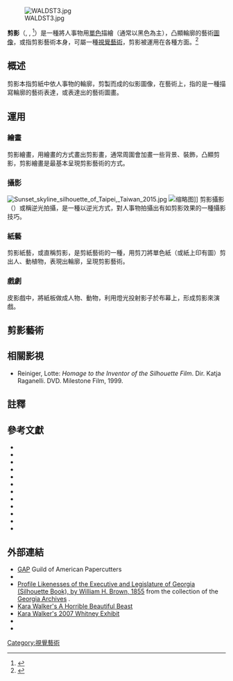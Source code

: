 [[File:WALDST3.jpg|thumb]]

'''剪影'''（{{lang-fr|silhouette}}, {{IPA-fr|silwɛt|lang}}, {{IPAc-en|lang|,|s|I|l|u|'|E|t}} {{respell|SIL|oo|ET}}<ref>{{cite book|last=Wells|first=John|author-link=John C. Wells|title=Longman Pronunciation Dictionary|publisher=Pearson Longman|edition=3rd|date=3 April 2008|isbn=978-1-4058-8118-0}}</ref>）是一種將人事物用[[單色|單色]]描繪（通常以黑色為主），凸顯輪廓的藝術[[圖像|圖像]]，或指剪影藝術本身，可屬一種[[視覺藝術|視覺藝術]]，剪影被運用在各種方面。<ref name="McClard">{{cite web|last=McClard|first=Peggy|title=History of Silhouette|url=http://www.peggymcclard.com/aaa%20History%20of%20Silhouettes.htm|work=History of Silhouette|publisher=www.PeggyMcClard.com|access-date=September 12, 2011|archive-url=https://web.archive.org/web/20071205233515/http://www.peggymcclard.com/aaa%20History%20of%20Silhouettes.htm|archive-date=December 5, 2007}}</ref>

==概述==
剪影本指剪紙中依人事物的輪廓，剪製而成的似影圖像，在藝術上，指的是一種描寫輪廓的藝術表達，或表達出的藝術圖畫。

==運用==
===繪畫===
剪影繪畫，用繪畫的方式畫出剪影畫，通常周圍會加畫一些背景、裝飾，凸顯剪影，剪影繪畫是最基本呈現剪影藝術的方式。

===攝影 ===
{{main|剪影 (攝影)}}
[[File:Sunset_skyline_silhouette_of_Taipei,_Taiwan_2015.jpg|thumb]]
[[File:在成都遥望雪山_Chengdu_skyline_at_sunset_with_a_view_of_Mount_Siguniang_4.jpg|缩略图]]]]
剪影攝影（{{lang-fr|Contre-Jour}}）或稱逆光拍攝，是一種以逆光方式，對人事物拍攝出有如剪影效果的一種攝影技巧。

===紙藝===
{{main|剪紙}}
剪影紙藝，或直稱剪影，是剪紙藝術的一種，用剪刀將單色紙（或紙上印有圖）剪出人、動植物，表現出輪廓，呈現剪影藝術。

===戲劇===
{{main|皮影戲}}
皮影戲中，將紙板做成人物、動物，利用燈光投射影子於布幕上，形成剪影來演戲。

==剪影藝術==
{{Gallery
|File:JaneAustenSilhouette.png|[[珍·奧斯汀|珍·奧斯汀]]的剪影（十八世紀）。
|File:Beethoven 16 Silhouette.jpg|[[路德維希·范·貝多芬|貝多芬]]少年的剪影（十八世紀）。
|File:Human evolution.svg|人類進化的剪影。
|File:Japan road sign 207-A.svg|交通標誌中，使用剪影。
|File:Statue of Liberty, Silhouette.jpg|地標的剪影照片。
}}

==相關影視==
* Reiniger, Lotte: ''Homage to the Inventor of the Silhouette Film''. Dir. Katja Raganelli. DVD. Milestone Film, 1999.

==註釋==
{{Reflist}}

==參考文獻==
{{refbegin|2}}
* {{cite book |last=Coke |first=Desmond |title=The Art of Silhouette |url=https://archive.org/details/in.ernet.dli.2015.179926 |place=London |publisher=Martin Secker |year=1913 }}
* {{cite book |last=Jackson |first=Emily |title=The History of Silhouettes |url=https://archive.org/details/historyofsilhoue00jack |year=1911 |place=London |publisher=The Connoisseur }}
* {{cite journal |last=Knipe |first=Penley |title=Paper Profiles: American Portrait Silhouettes |journal=Journal of the American Institute for Conservation |volume=44 |issue=3 |year=2002 |pages=203–223 }}
* {{cite book |last=McKechnie |first=Sue |title=British Silhouette Artists and their Work, 1760–1860 |place=London |publisher=Sotheby Parke Bernet |year=1978 |isbn=0856670367 }}
* {{cite book |last=McLynn |first=Frank |author-link=Frank McLynn |title=1759:The Year Britain Became Master of the World |url=https://archive.org/details/1759yearbritainb0000mcly |publisher=Pimlico |place=London |year=2005 |orig-year=2004 |isbn=9780712694186 }}
* {{cite journal |last=Orr |first=Inge C. |title=Puppet Theater in Asia |journal=Asian Folklore Studies |volume=33 |issue=1 |year=1974 |pages=69–84 }}
* {{cite book |last=Roe |first=F. Gordon |title=Women in Profile: A Study in Silhouette |url=https://archive.org/details/womeninprofilest0000roef |publisher=John Baker |place=London |year=1970 |isbn=978-0-212-98364-3 }}
* {{cite book |last=Rutherford |first=Emma |title=Silhouette: The Art of the Shadow |publisher=Rizzoli |place=New York |year=2009 |isbn=978-0-8478-3077-0 }}
* {{cite book |last=Stoichitǎ |first=Victor |title=A Short History of the Shadow |series=Essays in Art & Culture |publisher=Reaktion |place=London |year=1997 |isbn=978-1-86189-000-9 |url=https://archive.org/details/shorthistoryofsh0000unse }}
* {{cite book |last=Sedda |first=Julia |chapter=Silhouettes: the fashionable paper portrait miniature around 1800 |title=European Portrait Miniatures: artists, functions and collections |editor1-first=Bernd |editor1-last=Pappe |editor2-first=Juliane |editor2-last=Schmieglitz-Otten |editor3-first=Gerrit |editor3-last=Walczak |place=Petersberg |publisher=Michael Imhof Verlag |year=2014 |pages=179–185 |isbn=978-3-86568-969-6 }}
* {{cite book |last=Sedda |first=Julia |chapter=Reading circles, crafts, and flower arranging: everyday items in the silhouettes of Luise Duttenhofer (1776–1829) |title=Women and Things, 1750–1950: gendered material strategies |editor1-first=Maureen Daly |editor1-last=Goggin |editor2-first=Beth Fowkes |editor2-last=Tobin |place=Farnham |publisher=Ashgate |year=2009 |isbn=978-0-7546-6550-2 }}
* {{cite book |first=Georges |last=Vigarello |translator-first=Augusta |translator-last=Dörr |title=The Silhouette: from the 18th century to the present day |place=London |publisher=Bloomsbury Visual Arts |year=2016 |orig-year=2012 |isbn=9781474244657 }}
{{refend}}

==外部連結==
{{Commons category-inline|Silhouettes}}
{{div col|2}}
* [http://www.papercutters.org GAP] {{Wayback|url=http://www.papercutters.org/ |date=20210519115754 }} Guild of American Papercutters
* {{cite web |publisher= [[Victoria_and_Albert_Museum|Victoria and Albert Museum]] |url= http://www.vam.ac.uk/collections/paintings/miniatures/types/silhouettes/index.html |title= Silhouettes |work= Paintings & Drawings |access-date= August 21, 2007 |archive-url= https://web.archive.org/web/20070712232829/http://www.vam.ac.uk/collections/paintings/miniatures/types/silhouettes/index.html |archive-date= July 12, 2007 }}
* [http://cdm.sos.state.ga.us/u?/adhoc,1468 Profile Likenesses of the Executive and Legislature of Georgia (Silhouette Book), by William H. Brown, 1855]{{dead link|date=May 2018 |bot=InternetArchiveBot |fix-attempted=yes }} from the collection of the [http://sos.georgia.gov/archives/ Georgia Archives] {{Wayback|url=http://sos.georgia.gov/archives/ |date=20130628090246 }}.
* [http://southernspaces.org/2008/horrible-beautiful-beast Kara Walker's A Horrible Beautiful Beast] {{Wayback|url=http://southernspaces.org/2008/horrible-beautiful-beast |date=20210414201150 }}
* [http://www.whitney.org/Exhibitions/KaraWalker Kara Walker's 2007 Whitney Exhibit] {{Wayback|url=http://www.whitney.org/Exhibitions/KaraWalker |date=20201103033931 }}
* {{cite web |last=Andersen |first=Jens |title=Scissor Writing |year=2002 |publisher=Det Kongelige Bibliotek |url=http://wayback-01.kb.dk/wayback/20101108104614/http://www2.kb.dk/elib/mss/hcaklip/intro-en.htm |access-date=22 November 2016 |archive-date=2021-05-19 |archive-url=https://web.archive.org/web/20210519115803/http://wayback-01.kb.dk/wayback/20101108104614/http://www2.kb.dk/elib/mss/hcaklip/intro-en.htm }}
* {{cite web |last=Ingersoll |first=Julia |title=Wayang Kulit: the Ancient Shadow Plays of Bali |publisher=Gamelan Tunas Mekar |year=2003 |url=http://tunasmekar.org/catur-eka-santi/about-shadow-plays |access-date=22 November 2016 |archive-date=2018-12-12 |archive-url=https://web.archive.org/web/20181212110519/http://tunasmekar.org/catur-eka-santi/about-shadow-plays }}
{{div col end}}

{{Authority control}}
[[Category:視覺藝術|Category:視覺藝術]]